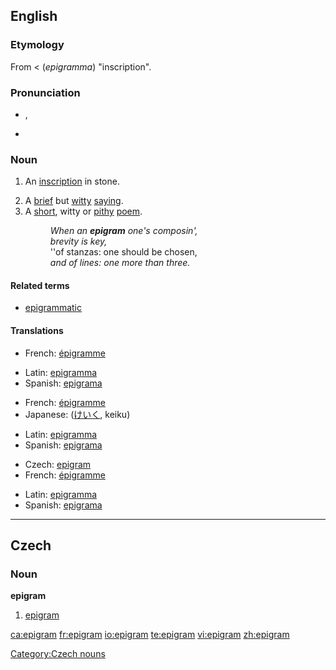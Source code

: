 ==English==
{{wikipedia}}
===Etymology===
From {{L.}} {{term|epigramma||lang=la}} < {{AGr.}}  (''epigramma'') "inscription".

===Pronunciation===
* {{a|RP|US}} {{IPA|/ˈɛpɪgɹæm/}}, {{SAMPA|/"EpIgr{m/}}
* {{audio|en-us-epigram.ogg|Audio (US)}}

===Noun===
{{en-noun}}

# {{obsolete}} An [[inscription]] in stone.
# A [[brief]] but [[witty]] [[saying]].
# A [[short]], witty or [[pithy]] [[poem]].
#: ''When an '''epigram''' one's composin',''
#: ''brevity is key,''
#: ''of stanzas: one should be chosen, 
#: ''and of lines:  one more than three.''

====Related terms====
* [[epigrammatic]]

====Translations====
{{trans-top|inscription in stone}}
* French: [[épigramme]] {{m}}
{{trans-mid}}
* Latin: [[epigramma]]
* Spanish: [[epigrama]] {{m}}
{{trans-bottom}}

{{trans-top|brief but witty saying}}
* French: [[épigramme]] {{m}}
*Japanese: {{JAchar|[[警句]]}} ([[けいく]], keiku)
{{trans-mid}}
* Latin: [[epigramma]]
* Spanish: [[epigrama]] {{m}}
{{trans-bottom}}

{{trans-top|short, witty or pithy poem}}
*Czech: [[#Czech|epigram]] {{m}}
* French: [[épigramme]] {{m}}
{{trans-mid}}
* Latin: [[epigramma]]
* Spanish: [[epigrama]] {{m}}
{{trans-bottom}}

----

==Czech==

===Noun===
'''epigram''' {{m}}

# [[#English|epigram]]

[[Category:Czech nouns]]

[[ca:epigram]]
[[fr:epigram]]
[[io:epigram]]
[[te:epigram]]
[[vi:epigram]]
[[zh:epigram]]